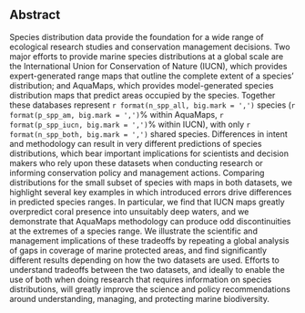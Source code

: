 
## Abstract

<!-- 
The Abstract comes after the title page in the manuscript file. The abstract text is also entered in a separate field in the submission system.

The Abstract should:
  Describe the main objective(s) of the study
  Explain how the study was done, including any model organisms used, without methodological detail
  Summarize the most important results and their significance
  Not exceed 300 words
Abstracts should not include:
  Citations
  Abbreviations, if possible
-->

<!-- from intro: -->
<!-- Knowing where species exist and thrive is fundamental to the sciences of ecology, biogeography, and conservation.  This body of science has resulted in various compiled databases of species distribution and range maps which provide foundational information for understanding species diversity and extinction risk, predicting species responses to human impacts and climate change, and managing and protecting species effectively.  No species range dataset can claim to represent the "truth" of any species' spatial distribution, but rather each offers its own distinct understanding of that latent distribution.  These varying predictions of species presence and absence, driven by intent and methodology, can result in very different predictions of species presence; however, conservation managers and policy makers must base their actions on conclusions drawn from these imperfect datasets.  It is critical to understand the differences in spatial range datasets and the implications of these differences for conservation research and decision-making. -->
 
Species distribution data provide the foundation for a wide range of ecological research studies and conservation management decisions.  Two major efforts to provide marine species distributions at a global scale are the International Union for Conservation of Nature (IUCN), which provides expert-generated range maps that outline the complete extent of a species' distribution; and AquaMaps, which provides model-generated species distribution maps that predict areas occupied by the species.  Together these databases represent `r format(n_spp_all, big.mark = ',')` species (`r format(p_spp_am, big.mark = ',')`% within AquaMaps, `r format(p_spp_iucn, big.mark = ',')`% within IUCN), with only `r format(n_spp_both, big.mark = ',')` shared species.  Differences in intent and methodology can result in very different predictions of species distributions, which bear important implications for scientists and decision makers who rely upon these datasets when conducting research or informing conservation policy and management actions.  Comparing distributions for the small subset of species with maps in both datasets, we highlight several key examples in which introduced errors drive differences in predicted species ranges.  In particular, we find that IUCN maps greatly overpredict coral presence into unsuitably deep waters, and we demonstrate that AquaMaps methodology can produce odd discontinuities at the extremes of a species range.  We illustrate the scientific and management implications of these tradeoffs by repeating a global analysis of gaps in coverage of marine protected areas, and find significantly different results depending on how the two datasets are used.  Efforts to understand tradeoffs between the two datasets, and ideally to enable the use of both when doing research that requires information on species distributions, will greatly improve the science and policy recommendations around understanding, managing, and protecting marine biodiversity.

